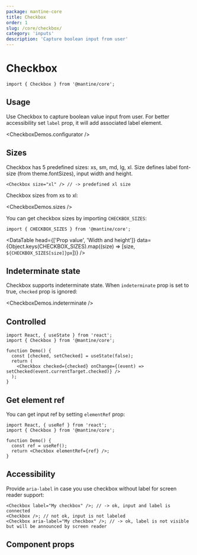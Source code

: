 ```yaml
---
package: mantine-core
title: Checkbox
order: 1
slug: /core/checkbox/
category: 'inputs'
description: 'Capture boolean input from user'
---
```



# Checkbox

<PageHeader
  source="mantine-core/src/Checkbox/Checkbox.tsx"
  docs="core/Checkbox.mdx"
  package="@mantine/core"
/>

```tsx
import { Checkbox } from '@mantine/core';
```

## Usage

Use Checkbox to capture boolean value input from user.
For better accessibility set `label` prop, it will add associated label element.

<CheckboxDemos.configurator />

## Sizes

Checkbox has 5 predefined sizes: xs, sm, md, lg, xl.
Size defines label font-size (from <GatsbyLink to="/pages/theming/">theme.fontSizes</GatsbyLink>), input width and height.

```tsx
<Checkbox size="xl" /> // -> predefined xl size
```

Checkbox sizes from xs to xl:

<CheckboxDemos.sizes />

You can get checkbox sizes by importing `CHECKBOX_SIZES`:

```tsx
import { CHECKBOX_SIZES } from '@mantine/core';
```

<DataTable
  head={['Prop value', 'Width and height']}
  data={Object.keys(CHECKBOX_SIZES).map((size) => [size, `${CHECKBOX_SIZES[size]}px`])}
/>

## Indeterminate state

Checkbox supports indeterminate state. When `indeterminate` prop is set to true,
`checked` prop is ignored:

<CheckboxDemos.indeterminate />

## Controlled

```tsx
import React, { useState } from 'react';
import { Checkbox } from '@mantine/core';

function Demo() {
  const [checked, setChecked] = useState(false);
  return (
    <Checkbox checked={checked} onChange={(event) => setChecked(event.currentTarget.checked)} />
  );
}
```

## Get element ref

You can get input ref by setting `elementRef` prop:

```tsx
import React, { useRef } from 'react';
import { Checkbox } from '@mantine/core';

function Demo() {
  const ref = useRef();
  return <Checkbox elementRef={ref} />;
}
```

## Accessibility

Provide `aria-label` in case you use checkbox without label for screen reader support:

```tsx
<Checkbox label="My checkbox" />; // -> ok, input and label is connected
<Checkbox />; // not ok, input is not labeled
<Checkbox aria-label="My checkbox" />; // -> ok, label is not visible but will be announced by screen reader
```

## Component props

<PropsTable component="Checkbox" />
